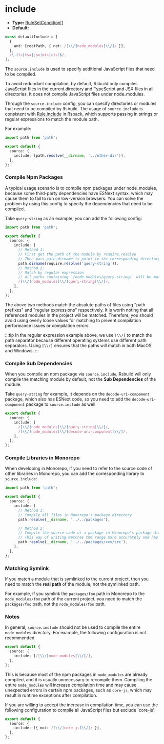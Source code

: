 # include

- **Type:** [RuleSetCondition[]](https://rspack.dev/config/module#condition)
- **Default:**

```ts
const defaultInclude = [
  {
    and: [rootPath, { not: /[\\/]node_modules[\\/]/ }],
  },
  /\.(ts|tsx|jsx|mts|cts)$/,
];
```

The `source.include` is used to specify additional JavaScript files that need to be compiled.

To avoid redundant compilation, by default, Rsbuild only compiles JavaScript files in the current directory and TypeScript and JSX files in all directories. It does not compile JavaScript files under node_modules.

Through the `source.include` config, you can specify directories or modules that need to be compiled by Rsbuild. The usage of `source.include` is consistent with [Rule.include](https://rspack.dev/config/module#ruleinclude) in Rspack, which supports passing in strings or regular expressions to match the module path.

For example:

```ts
import path from 'path';

export default {
  source: {
    include: [path.resolve(__dirname, '../other-dir')],
  },
};
```

### Compile Npm Packages

A typical usage scenario is to compile npm packages under node_modules, because some third-party dependencies have ESNext syntax, which may cause them to fail to run on low-version browsers. You can solve the problem by using this config to specify the dependencies that need to be compiled.

Take `query-string` as an example, you can add the following config:

```ts
import path from 'path';

export default {
  source: {
    include: [
      // Method 1:
      // First get the path of the module by require.resolve
      // Then pass path.dirname to point to the corresponding directory
      path.dirname(require.resolve('query-string')),
      // Method 2:
      // Match by regular expression
      // All paths containing `/node_modules/query-string/` will be matched
      /[\\/]node_modules[\\/]query-string[\\/]/,
    ],
  },
};
```

The above two methods match the absolute paths of files using "path prefixes" and "regular expressions" respectively. It is worth noting that all referenced modules in the project will be matched. Therefore, you should avoid using overly loose values for matching to prevent compilation performance issues or compilation errors.

:::tip
In the regular expression example above, we use `[\\/]` to match the path separator because different operating systems use different path separators. Using `[\\/]` ensures that the paths will match in both MacOS and Windows.
:::

### Compile Sub Dependencies

When you compile an npm package via `source.include`, Rsbuild will only compile the matching module by default, not the **Sub Dependencies** of the module.

Take `query-string` for example, it depends on the `decode-uri-component` package, which also has ESNext code, so you need to add the `decode-uri-component` package to `source.include` as well.

```ts
export default {
  source: {
    include: [
      /[\\/]node_modules[\\/]query-string[\\/]/,
      /[\\/]node_modules[\\/]decode-uri-component[\\/]/,
    ],
  },
};
```

### Compile Libraries in Monorepo

When developing in Monorepo, if you need to refer to the source code of other libraries in Monorepo, you can add the corresponding library to `source.include`:

```ts
import path from 'path';

export default {
  source: {
    include: [
      // Method 1:
      // Compile all files in Monorepo's package directory
      path.resolve(__dirname, '../../packages'),

      // Method 2:
      // Compile the source code of a package in Monorepo's package directory
      // This way of writing matches the range more accurately and has less impact on the overall build performance.
      path.resolve(__dirname, '../../packages/xxx/src'),
    ],
  },
};
```

### Matching Symlink

If you match a module that is symlinked to the current project, then you need to match the **real path** of the module, not the symlinked path.

For example, if you symlink the `packages/foo` path in Monorepo to the `node_modules/foo` path of the current project, you need to match the `packages/foo` path, not the `node_modules/foo` path.

### Notes

In general, `source.include` should not be used to compile the entire `node_modules` directory. For example, the following configuration is not recommended:

```ts
export default {
  source: {
    include: [/[\\/]node_modules[\\/]/],
  },
};
```

This is because most of the npm packages in `node_modules` are already compiled, and it is usually unnecessary to recompile them. Compiling the entire `node_modules` will increase compilation time and may cause unexpected errors in certain npm packages, such as `core-js`, which may result in runtime exceptions after compilation.

If you are willing to accept the increase in compilation time, you can use the following configuration to compile all JavaScript files but exclude `core-js':

```ts
export default {
  source: {
    include: [{ not: /[\\/]core-js[\\/]/ }],
  },
};
```
